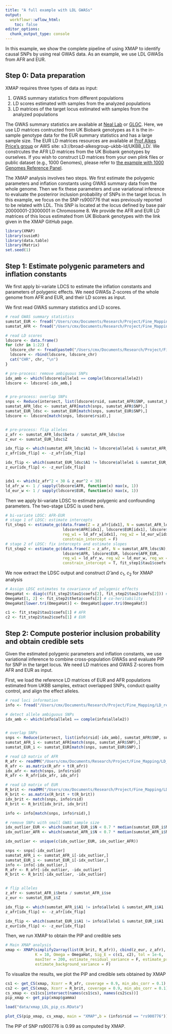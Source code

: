 ```yaml
---
title: "A full example with LDL GWASs"
output:
  workflowr::wflow_html:
    toc: false
editor_options:
  chunk_output_type: console
---
```

 

In this example, we show the complete pipeline of using XMAP to identify causal SNPs by using real GWAS data. As an example, we use LDL GWASs from AFR and EUR. 

## Step 0: Data preparation
XMAP requires three types of data as input:

1. GWAS summary statistics from different populations
2. LD scores estimated with samples from the analyzed populations
3. LD matrices of the target locus estimated with samples from the analyzed populations

The GWAS summary statistics are available at [Neal Lab](https://www.nealelab.is/uk-biobank) or [GLGC](https://csg.sph.umich.edu/abecasis/public/lipids2013/). Here, we use LD matrices contructed from UK Biobank genotypes as it is the in-sample genotype data for the EUR summary statistics and has a large sample size. The EUR LD matrices resources are available at [Prof Alkes Price's group](https://alkesgroup.broadinstitute.org/UKBB_LD/) or AWS site: s3://broad-alkesgroup-ukbb-ld/UKBB_LD/. We constrcutes the AFR LD matrices from the UK Biobank genotypes by ourselves. If you wish to construct LD matrices from your own plink files or public dataset (e.g., 1000 Genomes), please refer to [the example with 1000 Genomes Reference Panel](https://mxcai.github.io/XMAP-tutorial/LDL_TGP.html).


The XMAP analysis involves two steps. We first estimate the polygenic parameters and inflation constants using GWAS summary data from the whole genome. Then we fix these parameters and use variational inference to evaluate the posteriror inclusion probability of SNPs in the target locus.
In this example, we focus on the SNP rs900776 that was previously reported to be related with LDL. This SNP is located at the locus defined by base pair 20000001-23000001 in Chromosome 8. We provide the AFR and EUR LD matrices of this locus estimated from UK Biobank genotypes with the link given in the XMAP GitHub page.

```r
library(XMAP)
library(susieR)
library(data.table)
library(Matrix)
set.seed(1)
```

## Step 1: Estimate polygenic parameters and inflation constants

We first apply bi-variate LDCS to estimate the inflation constants and parameters of polygenic effects. We need GWASs Z-scores of the whole genome from AFR and EUR, and their LD scores as input.

We first read GWAS summary statistics and LD scores.
```r
# read GWAS summary statistics
sumstat_EUR <- fread("/Users/cmx/Documents/Research/Project/Fine_Mapping/sumstats/LDL_allSNPs_UKBNealLab_summary_format.txt")
sumstat_AFR <- fread("/Users/cmx/Documents/Research/Project/Fine_Mapping/sumstats/LDL_AFR_GLGC_summary_format.txt")

# read LD scores
ldscore <- data.frame()
for (chr in 1:22) {
  ldscore_chr <- fread(paste0("/Users/cmx/Documents/Research/Project/Fine_Mapping/LD_ref/LD_score/LDscore_eas_brit_afr_chr", chr, ".txt"))
  ldscore <- rbind(ldscore, ldscore_chr)
  cat("CHR", chr, "\n")
}

# pre-process: remove ambiguous SNPs
idx_amb <- which(ldscore$allele1 == comple(ldscore$allele2))
ldscore <- ldscore[-idx_amb,]


# pre-process: overlap SNPs
snps <- Reduce(intersect, list(ldscore$rsid, sumstat_AFR$SNP, sumstat_EUR$SNP))
sumstat_AFR_ldsc <- sumstat_AFR[match(snps, sumstat_AFR$SNP),]
sumstat_EUR_ldsc <- sumstat_EUR[match(snps, sumstat_EUR$SNP),]
ldscore <- ldscore[match(snps, ldscore$rsid),]


# pre-process: flip alleles
z_afr <- sumstat_AFR_ldsc$beta / sumstat_AFR_ldsc$se
z_eur <- sumstat_EUR_ldsc$Z

idx_flip <- which(sumstat_AFR_ldsc$A1 != ldscore$allele1 & sumstat_AFR_ldsc$A1 != comple(ldscore$allele1))
z_afr[idx_flip] <- -z_afr[idx_flip]

idx_flip <- which(sumstat_EUR_ldsc$A1 != ldscore$allele1 & sumstat_EUR_ldsc$A1 != comple(ldscore$allele1))
z_eur[idx_flip] <- -z_eur[idx_flip]


idx1 <- which(z_afr^2 < 30 & z_eur^2 < 30)
ld_afr_w <- 1 / sapply(ldscore$AFR, function(x) max(x, 1))
ld_eur_w <- 1 / sapply(ldscore$EUR, function(x) max(x, 1))
```


Then we apply bi-variate LDSC to estimate polygenic and confounding parameters. The two-stage LDSC is used here.
```r
# bi-variate LDSC: AFR-EUR
# stage 1 of LDSC: estimate intercepts
fit_step1 <- estimate_gc(data.frame(Z = z_afr[idx1], N = sumstat_AFR_ldsc$N[idx1]), data.frame(Z = z_eur[idx1], N = sumstat_EUR_ldsc$N[idx1]),
                         ldscore$AFR[idx1], ldscore$EUR[idx1], ldscore$AFR_EUR[idx1],
                         reg_w1 = ld_afr_w[idx1], reg_w2 = ld_eur_w[idx1], reg_wx = sqrt(ld_afr_w[idx1] * ld_eur_w[idx1]),
                         constrain_intercept = F)
# stage 2 of LDSC: fix intercepts and estimate slopes
fit_step2 <- estimate_gc(data.frame(Z = z_afr, N = sumstat_AFR_ldsc$N), data.frame(Z = z_eur, N = sumstat_EUR_ldsc$N),
                         ldscore$AFR, ldscore$EUR, ldscore$AFR_EUR,
                         reg_w1 = ld_afr_w, reg_w2 = ld_eur_w, reg_wx = sqrt(ld_afr_w * ld_eur_w),
                         constrain_intercept = T, fit_step1$tau1$coefs[1], fit_step1$tau2$coefs[1], fit_step1$theta$coefs[1])

```


We now extract the LDSC output and construct $\hat{\Omega}$ and $c_1$, $c_2$ for XMAP analysis
```r
# Assign LDSC estimates to covariance of polygenic effects
OmegaHat <- diag(c(fit_step2$tau1$coefs[2], fit_step2$tau2$coefs[2])) # AFR EUR
OmegaHat[1, 2] <- fit_step2$theta$coefs[2] # co-heritability
OmegaHat[lower.tri(OmegaHat)] <- OmegaHat[upper.tri(OmegaHat)]

c1 <- fit_step2$tau1$coefs[1] # AFR
c2 <- fit_step2$tau2$coefs[1] # EUR
```


## Step 2: Compute posterior inclusion probability and obtain credible sets
Given the estimated polygenic parameters and inflation constants, we use variational inference to combine cross-population GWASs and evaluate PIP for SNP in the target locus. We need LD matrices and GWAS Z-scores from AFR and EUR as input.

First, we load the reference LD matrices of EUR and AFR populations estimated from UKBB samples, extract overlapped SNPs, conduct quality control, and align the effect alleles.
```r
# read loci information
info <- fread("/Users/cmx/Documents/Research/Project/Fine_Mapping/LD_ref/LD_mat/chr8_20000001_23000001.info")

# detect allele ambiguous SNPs
idx_amb <- which(info$allele1 == comple(info$allele2))


# overlap SNPs
snps <- Reduce(intersect, list(info$rsid[-idx_amb], sumstat_AFR$SNP, sumstat_EUR$SNP))
sumstat_AFR_i <- sumstat_AFR[match(snps, sumstat_AFR$SNP),]
sumstat_EUR_i <- sumstat_EUR[match(snps, sumstat_EUR$SNP),]

# read LD matrix of AFR
R_afr <- readMM("/Users/cmx/Documents/Research/Project/Fine_Mapping/LD_ref/LD_mat/chr8_20000001_23000001_afr.mtx.gz")
R_afr <- as.matrix(R_afr + t(R_afr))
idx_afr <- match(snps, info$rsid)
R_afr <- R_afr[idx_afr, idx_afr]

# read LD matrix of EUR
R_brit <- readMM("/Users/cmx/Documents/Research/Project/Fine_Mapping/LD_ref/LD_mat/chr8_20000001_23000001_brit.mtx.gz")
R_brit <- as.matrix(R_brit + t(R_brit))
idx_brit <- match(snps, info$rsid)
R_brit <- R_brit[idx_brit, idx_brit]

info <- info[match(snps, info$rsid),]

# remove SNPs with small GWAS sample size
idx_outlier_EUR <- which(sumstat_EUR_i$N < 0.7 * median(sumstat_EUR_i$N))
idx_outlier_AFR <- which(sumstat_AFR_i$N < 0.7 * median(sumstat_AFR_i$N))

idx_outlier <- unique(c(idx_outlier_EUR, idx_outlier_AFR))

snps <- snps[-idx_outlier]
sumstat_AFR_i <- sumstat_AFR_i[-idx_outlier,]
sumstat_EUR_i <- sumstat_EUR_i[-idx_outlier,]
info <- info[-idx_outlier,]
R_afr <- R_afr[-idx_outlier, -idx_outlier]
R_brit <- R_brit[-idx_outlier, -idx_outlier]


# flip alleles
z_afr <- sumstat_AFR_i$beta / sumstat_AFR_i$se
z_eur <- sumstat_EUR_i$Z

idx_flip <- which(sumstat_AFR_i$A1 != info$allele1 & sumstat_AFR_i$A1 != comple(info$allele1))
z_afr[idx_flip] <- -z_afr[idx_flip]

idx_flip <- which(sumstat_EUR_i$A1 != info$allele1 & sumstat_EUR_i$A1 != comple(info$allele1))
z_eur[idx_flip] <- -z_eur[idx_flip]
```


Then, we run XMAP to obtain the PIP and credible sets


```r
# Main XMAP analysis
xmap <- XMAP(simplify2array(list(R_brit, R_afr)), cbind(z_eur, z_afr), n=c(median(sumstat_EUR_i$N), median(sumstat_AFR_i$N)),
             K = 10, Omega = OmegaHat, Sig_E = c(c1, c2), tol = 1e-6,
             maxIter = 200, estimate_residual_variance = F, estimate_prior_variance = T,
             estimate_background_variance = F)
```

To visualize the results, we plot the PIP and credible sets obtained by XMAP

```r
cs1 <- get_CS(xmap, Xcorr = R_afr, coverage = 0.9, min_abs_corr = 0.1)
cs2 <- get_CS(xmap, Xcorr = R_brit, coverage = 0.9, min_abs_corr = 0.1)
cs_xmap <- cs1$cs[intersect(names(cs1$cs), names(cs2$cs))]
pip_xmap <- get_pip(xmap$gamma)
```

```r
load("data/xmap_LDL_pip_cs.RData")
```

```r
plot_CS(pip_xmap, cs_xmap, main = "XMAP",b = (info$rsid == "rs900776"))
```
The PIP of SNP rs900776 is 0.99 as computed by XMAP.



